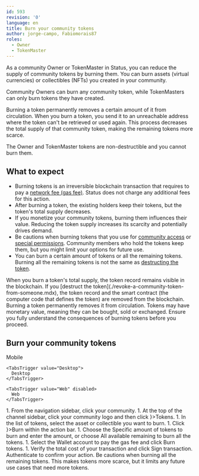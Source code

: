```yaml
---
id: 593
revision: '0'
language: en
title: Burn your community tokens
author: jorge-campo, Fabiomorais87
roles:
  - Owner
  - TokenMaster
---
```


As a community Owner or TokenMaster in Status, you can reduce the supply of community tokens by burning them. You can burn assets (virtual currencies) or collectibles (NFTs) you created in your community.

<Admonition type="tip">
  Community Owners can burn any community token, while TokenMasters can only burn tokens they have created.
</Admonition>

Burning a token permanently removes a certain amount of it from circulation. When you burn a token, you send it to an unreachable address where the token can't be retrieved or used again. This process decreases the total supply of that community token, making the remaining tokens more scarce.

<Admonition type="info">
  The Owner and TokenMaster tokens are non-destructible and you cannot burn them.
</Admonition>

## What to expect

- Burning tokens is an irreversible blockchain transaction that requires to pay a [network fee (gas fee)](../wallet/understand-network-fees.mdx). Status does not charge any additional fees for this action.
- After burning a token, the existing holders keep their tokens, but the token's total supply decreases.
- If you monetize your community tokens, burning them influences their value. Reducing the token supply increases its scarcity and potentially drives demand.
- Be cautions when burning tokens that you use for [community access](./token-based-access-to-communities-and-channels.mdx) or [special permissions](./set-up-your-community-permissions.mdx). Community members who hold the tokens keep them, but you might limit your options for future use.
- You can burn a certain amount of tokens or all the remaining tokens. Burning all the remaining tokens is not the same as [destructing the token](./revoke-a-community-token-from-someone.mdx).

<Admonition type="info">
  When you burn a token's total supply, the token record remains visible in the blockchain. If you [destruct the token](./revoke-a-community-token-from-someone.mdx), the token record and the smart contract (the computer code that defines the token) are removed from the blockchain.
</Admonition>

<Admonition type="caution">
  Burning a token permanently removes it from circulation. Tokens may have monetary value, meaning they can be bought, sold or exchanged. Ensure you fully understand the consequences of burning tokens before you proceed.
</Admonition>

## Burn your community tokens

<Tabs defaultValue="Desktop">
  <TabsList size={32}>
    <TabsTrigger value="Mobile" disabled>
      Mobile
    </TabsTrigger>

    <TabsTrigger value="Desktop">
      Desktop
    </TabsTrigger>

    <TabsTrigger value="Web" disabled>
      Web
    </TabsTrigger>
  </TabsList>

  <TabsContent value="Desktop">
    1. From the navigation sidebar, click your community.
    1. At the top of the channel sidebar, click your community logo and then click <ContextTag icon={<TokenDesktopIcon />}>Tokens</ContextTag>.
    1. In the list of tokens, select the asset or collectible you want to burn.
    1. Click <ContextTag icon={<DeleteDesktopIcon />}>Burn</ContextTag> within the action bar.
    1. Choose the <ContextTag>Specific amount</ContextTag> of tokens to burn and enter the amount, or choose <ContextTag>All available remaining</ContextTag> to burn all the tokens.
    1. Select the Wallet account to pay the gas fee and click <ContextTag>Burn tokens</ContextTag>.
    1. Verify the total cost of your transaction and click <ContextTag>Sign transaction</ContextTag>. <ContextTag>Authenticate</ContextTag> to confirm your action.
  </TabsContent>
</Tabs>

<Admonition type="info">
  Be cautions when burning all the remaining tokens. This makes tokens more scarce, but it limits any future use cases that need more tokens.
</Admonition>
